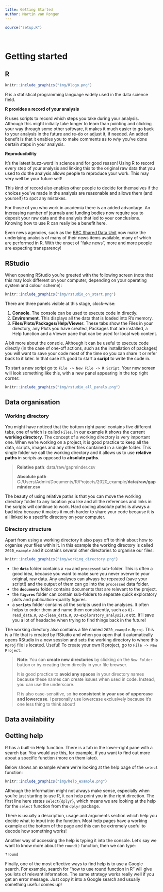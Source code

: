 ```yaml
---
title: Getting Started
author: Martin van Rongen
---
```

```r
source("setup.R")
```

<br/>

# Getting started {#gettingstarted}

## R

```r
knitr::include_graphics("img/Rlogo.png")
```

R is a statistical programming language widely used in the data science field.

**R provides a record of your analysis**

R uses scripts to record which steps you take during your analysis. Although this might initially take longer to learn than pointing and clicking your way through some other software, it makes it much easier to go back to your analysis in the future and re-do or adjust it, if needed. An added benefit is that it enables you to make comments as to _why_ you've done certain steps in your analysis.

**Reproducibility**

It's the latest buzz-word in science and for good reason! Using R to record every step of your analysis and linking this to the original raw data that you used to do the analysis allows people to reproduce your work. This may very well be your future self!

This kind of record also enables other people to decide for themselves if the choices you've made in the analysis are reasonable and allows them (and yourself) to spot any mistakes.

For those of you who work in academia there is an added advantage. An increasing number of journals and funding bodies now require you to deposit your raw data and the analysis that led to your conclusions. Knowing how to use R can really be a benefit here.

Even news agencies, such as the [BBC Shared Data Unit](https://github.com/BBC-Data-Unit) now make the underlying analysis of many of their news items available, many of which are performed in R. With the onset of "fake news", more and more people are expecting transparency!

## RStudio

When opening RStudio you're greeted with the following screen (note that this may look different on your computer, depending on your operating system and colour scheme):

```r
knitr::include_graphics("img/rstudio_on_start.png")
```

There are three panels visible at this stage, clock-wise:

1. **Console**. The console can be used to execute code in directly.
2. **Environment**. This displays all the data that is loaded into R's memory.
3. **Files/Plots/Packages/Help/Viewer**. These tabs show the Files in your directory, any Plots you have created, Packages that are installed, a Help function and a Viewer pane that can be used for local web content.

A bit more about the console. Although it can be useful to execute code directly (in the case of one-off actions, such as the installation of packages) you will want to save your code most of the time so you can share it or refer back to it later. In that case it's good to start a **script** to write the code in.

To start a new script go to `File -> New File -> R Script`.
Your new screen will look something like this, with a new panel appearing in the top right corner:

```r
knitr::include_graphics("img/rstudio_all_panels.png")
```

## Data organisation

### Working directory

You might have noticed that the bottom right panel contains five different tabs, one of which is called `Files`. In our example it shows the current **working directory**. The concept of a working directory is very important one. When we're working on a project, it is good practice to keep all the data, scripts, images and any other files contained in a single folder. This single folder we call the working directory and it allows us to use **relative paths** in scripts as opposed to **absolute paths**.

> **Relative path**: data/raw/gapminder.csv
>
> **Absolute path**: C:/Users/Admin/Documents/R/Projects/2020_example/**data/raw/gapminder.csv**

The beauty of using relative paths is that you can move the working directory folder to any location you like and all the references and links in the scripts will continue to work. Hard coding absolute paths is always a bad idea because it makes it much harder to share your code because it is all linked to a specific directory on _your_ computer.

### Directory structure

Apart from using a working directory it also pays off to think about how to organise your files within it. In this example the working directory is called `2020_example` and it contains several other directories to organise our files:

```r
knitr::include_graphics("img/working_directory.png")
```

- the **`data`** folder contains a `raw` and `processed` sub-folder. This is often a good idea, because you want to make sure you never overwrite your original, raw data. Any analyses can always be repeated (save your script!) and the output of them can go into the `processed` data folder.
- the **`documents`** folder contains documents that are relevant to the project.
- the **`figures`** folder can contain sub-folders to separate quick exploratory plots and publication-quaility figures.
- a **`scripts`** folder contains all the scripts used in the analyses. It often helps to order them and name them consistently, such as `01-read_data.R`, `02-clean_data.R`, `03-exploratory_analysis.R` etc. It'll save you a lot of headache when trying to find things back in the future!

The working directory also contains a file named `2020_example.Rproj`. This is a file that is created by RStudio and when you open that it automatically opens RStudio in a new session and sets the working directory to where this `Rproj` file is located. Useful! To create your own R project, go to `File -> New Project`.

> **Note**: You can **create new directories** by clicking on the `New Folder` button or by creating them directly in your file browser.
>
> It is good practice to **avoid any spaces** in your directory names because these names can create issues when used in code. Instead, you can use the underscore.
>
> R is also case-sensitive, so **be consistent in your use of uppercase and lowercase**. I personally use lowercase exclusively because it's one less thing to think about!

## Data availability

## Getting help

R has a built-in Help function. There is a tab in the lower-right pane with a search bar. You would use this, for example, if you want to find out more about a specific function (more on them later).

Below shows an example where we're looking at the help page of the `select` function:

```r
knitr::include_graphics("img/help_example.png")
```

Although the information might not always make sense, especially when you're just starting to use R, it can help point you in the right direction. The first line here states `select{dplyr}`, which means we are looking at the help for the `select` function from the `dplyr` package.

There is usually a description, usage and arguments section which help you decide what to input into the function. Most help pages have a working example at the bottom of the page and this can be extremely useful to decode how something works!

Another way of accessing the help is typing it into the console. Let's say we want to know more about the `round()` function, then we can type:

```r
?round
```

Finally, one of the most effective ways to find help is to use a Google search. For example, search for "how to use round function in R" will give you lots of relevant information. The same strategy works really well if you get an error message. Just copy it into a Google search and usually something useful comes up!


